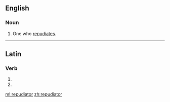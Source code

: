 ==English==

===Noun===
{{en-noun}}

# One who [[repudiate]]s.

----

==Latin==

===Verb===
{{la-verb-form|repudiātor}}

# {{conjugation of|repudio|repudiō|2|s|fut|pass|imp|lang=la}}
# {{conjugation of|repudio|repudiō|3|s|fut|pass|imp|lang=la}}

[[ml:repudiator]]
[[zh:repudiator]]